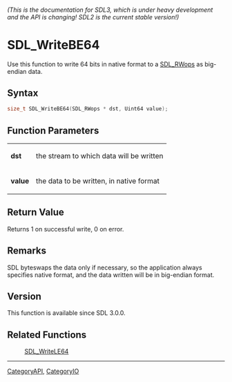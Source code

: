 ====== (This is the documentation for SDL3, which is under heavy development and the API is changing! SDL2 is the current stable version!) ======
= SDL_WriteBE64 =

Use this function to write 64 bits in native format to a [[SDL_RWops]] as big-endian data.

== Syntax ==

<syntaxhighlight lang='c'>
size_t SDL_WriteBE64(SDL_RWops * dst, Uint64 value);
</syntaxhighlight>

== Function Parameters ==

{|
|'''dst'''
|the stream to which data will be written
|-
|'''value'''
|the data to be written, in native format
|}

== Return Value ==

Returns 1 on successful write, 0 on error.

== Remarks ==

SDL byteswaps the data only if necessary, so the application always
specifies native format, and the data written will be in big-endian format.

== Version ==

This function is available since SDL 3.0.0.

== Related Functions ==

:[[SDL_WriteLE64]]

----
[[CategoryAPI]], [[CategoryIO]]


